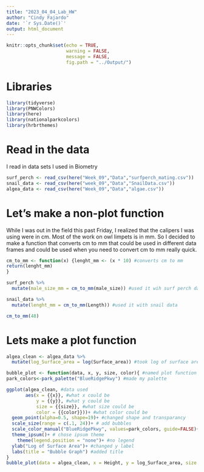 ```yaml
---
title: "2023_04_04_Lab_HW"
author: "Cindy Fajardo"
date: '`r Sys.Date()`'
output: html_document
---
```


```r
knitr::opts_chunk$set(echo = TRUE,
                      warning = FALSE,
                      message = FALSE,
                      fig.path = "../Output/")
```


# Libraries
```r
library(tidyverse)
library(PNWColors)
library(here)
library(nationalparkcolors)
library(hrbrthemes)
```


# Read in the data
I read in data sets I used in Biometry
```r
surf_perch <- read_csv(here("Week_09","Data","surfperch_mating.csv"))
snail_data <- read_csv(here("week_09","Data","SnailData.csv"))
algea_data <- read_csv(here("Week_09","Data","algae.csv"))
```

# Let's make a non-plot function
While I was out in the field this past Friday, I realized that the calipers I was using were in cm. Most of the work on owl limpets is in mm. So I decided to make a function that converts cm to mm that could be used in different data frames and could be used when you need to convert cm to mm really quick.
```r
cm_to_mm <- function(x) {lenght_mm <- (x * 10) #converts cm to mm
return(lenght_mm)
}

surf_perch %>% 
  mutate(male_size_mm = cm_to_mm(male_size)) #used it wih surf perch data

snail_data %>% 
  mutate(lenght_mm = cm_to_mm(Length)) #used it with snail data

cm_to_mm(48)

```

# Lets make a plot function
```r
algea_clean <- algea_data %>% 
  mutate(log_Surface_area = log(Surface_area)) #took log of surface area to make numbers smaller

bubble_plot <- function(data, x, y, size, color){ #named plot function and set data that needs to be inputed into function
park_colors<-park_palette("BlueRidgePkwy") #made my palette

ggplot(algea_clean, #data used
       aes(x = {{x}}, #what x could be
           y = {{y}}, #what y could be
           size = {{size}}, #what size could be
           color = {{color}}))+ #what color could be
  geom_point(alpha=0.5, shape=19)+ #changed shape and transparancy 
  scale_size(range = c(.1, 24))+ # add bubbles
  scale_color_manual("BlueRidgePkwy", values=park_colors, guide=FALSE)+   # use pretty colors and change the legend title
  theme_ipsum()+ # chose ipsum theme
    theme(legend.position = "none")+ #no legend
  ylab("Log of Surface Area")+ #changed y label
  labs(title = "Bubble Graph") #added title
}
bubble_plot(data = algea_clean, x = Height, y = log_Surface_area, size = Volume, color = Site)
```

